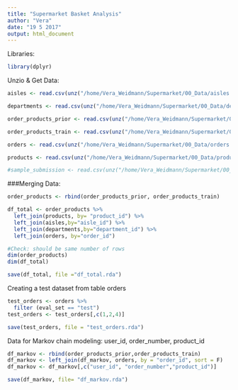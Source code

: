 ```yaml
---
title: "Supermarket Basket Analysis"
author: "Vera"
date: "19 5 2017"
output: html_document
---
```


Libraries:
```r
library(dplyr)
```


Unzio & Get Data:
```r
aisles <- read.csv(unz("/home/Vera_Weidmann/Supermarket/00_Data/aisles.csv.zip", "aisles.csv"), stringsAsFactors = FALSE)

departments <- read.csv(unz("/home/Vera_Weidmann/Supermarket/00_Data/departments.csv.zip", "departments.csv"), stringsAsFactors = FALSE)

order_products_prior <- read.csv(unz("/home/Vera_Weidmann/Supermarket/00_Data/order_products__prior.csv.zip", "order_products__prior.csv"), stringsAsFactors = FALSE)

order_products_train <- read.csv(unz("/home/Vera_Weidmann/Supermarket/00_Data/order_products__train.csv.zip", "order_products__train.csv"), stringsAsFactors = FALSE)

orders <- read.csv(unz("/home/Vera_Weidmann/Supermarket/00_Data/orders.csv.zip", "orders.csv"), stringsAsFactors = FALSE)

products <- read.csv(unz("/home/Vera_Weidmann/Supermarket/00_Data/products.csv.zip", "products.csv"), stringsAsFactors = FALSE)

#sample_submission <- read.csv(unz("/home/Vera_Weidmann/Supermarket/00_Data/sample_submission.csv.zip", "sample_submission.csv"), stringsAsFactors = FALSE)

```

###Merging Data:
```r
order_products <- rbind(order_products_prior, order_products_train)

df_total <- order_products %>%
  left_join(products, by= "product_id") %>%
  left_join(aisles,by="aisle_id") %>%
  left_join(departments,by="department_id") %>% 
  left_join(orders, by="order_id")

#Check: should be same number of rows
dim(order_products)
dim(df_total)

save(df_total, file ="df_total.rda")
```

Creating a test dataset from table orders
```r
test_orders <- orders %>%
  filter (eval_set == "test")
test_orders <- test_orders[,c(1,2,4)]

save(test_orders, file = "test_orders.rda")
```

Data for Markov chain modeling: user_id, order_number, product_id
```r
df_markov <- rbind(order_products_prior,order_products_train)
df_markov <- left_join(df_markov, orders, by = "order_id", sort = F)
df_markov <- df_markov[,c("user_id", "order_number","product_id")]

save(df_markov, file= "df_markov.rda")
```


